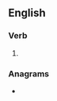 ==English==

===Verb===
{{head|en|present participle}}

# {{present participle of|inclose|lang=en|nocat=1}}

===Anagrams===
* {{anagrams|en|closing in}}